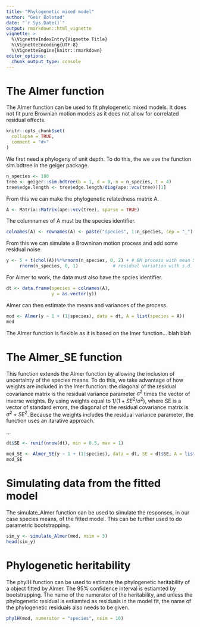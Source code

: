 ```yaml
---
title: "Phylogenetic mixed model"
author: "Geir Bolstad"
date: "`r Sys.Date()`"
output: rmarkdown::html_vignette
vignette: >
  %\VignetteIndexEntry{Vignette Title}
  %\VignetteEncoding{UTF-8}
  %\VignetteEngine{knitr::rmarkdown}
editor_options: 
  chunk_output_type: console
---
```


# The Almer function

The Almer function can be used to fit phylogenetic mixed models. It does not fit pure Brownian motion models as it does not allow for correlated residual effects.   
```r
knitr::opts_chunk$set(
  collapse = TRUE,
  comment = "#>"
)
```

We first need a phylogeny of unit depth. To do this, the we use the function sim.bdtree in the geiger package.
```r
n_species <- 100
tree <- geiger::sim.bdtree(b = 1, d = 0, n = n_species, t = 4)
tree$edge.length <- tree$edge.length/diag(ape::vcv(tree))[1] 
```

From this we can make the phylogenetic relatedness matrix A.
```r
A <- Matrix::Matrix(ape::vcv(tree), sparse = TRUE)
```

The columnames of A must be the species identifier.
```r
colnames(A) <- rownames(A) <- paste("species", 1:n_species, sep = "_")
```

From this we can simulate a Browninan motion process and add some residual noise.
```r
y <- 5 + t(chol(A))%*%rnorm(n_species, 0, 2) + # BM process with mean 5 and s.d. 2
     rnorm(n_species, 0, 1)             # residual variation with s.d. 1
```

For Almer to work, the data must also have the spcies identifier.
```r
dt <- data.frame(species = colnames(A),
                 y = as.vector(y))
```

Almer can then estimate the means and variances of the process.
```r
mod <- Almer(y ~ 1 + (1|species), data = dt, A = list(species = A))
mod
```

The Almer function is flexible as it is based on the lmer function... blah blah

# The Almer_SE function
This function extends the Almer function by allowing the inclusion of uncertainty of the species means. To do this, we take advantage of how weights are included in the lmer function: the diagonal of the residual covariance matrix is the residual variance parameter $\sigma^2$ times the vector of inverse weights. By using weights equal to $1/(1+SE^2/\sigma^2)$, where SE is a vector of standard errors, the diagonal of the residual covariance matrix is $\sigma^2 + SE^2$. Because the weights includes the residual variance parameter, the function uses an itarative approach.   

...

```r
dt$SE <- runif(nrow(dt), min = 0.5, max = 1)

mod_SE <- Almer_SE(y ~ 1 + (1|species), data = dt, SE = dt$SE, A = list(species = A))
mod_SE
```

# Simulating data from the fitted model
The simulate_Almer function can be used to simulate the responses, in our case species means, of the fitted model. This can be further used to do parametric bootstrapping.
```r
sim_y <- simulate_Almer(mod, nsim = 3)
head(sim_y)
```

# Phylogenetic heritability
The phylH function can be used to estimate the phylogenetic heritability of a object fitted by Almer. The 95% confidence interval is estiamted by bootstrapping. The name of the numerator of the heritability, and unless the phylogenetic residual is estiamted as residuals in the model fit, the name of the phylogenetic residuals also needs to be given.  

```r
phylH(mod, numerator = "species", nsim = 10)
```


